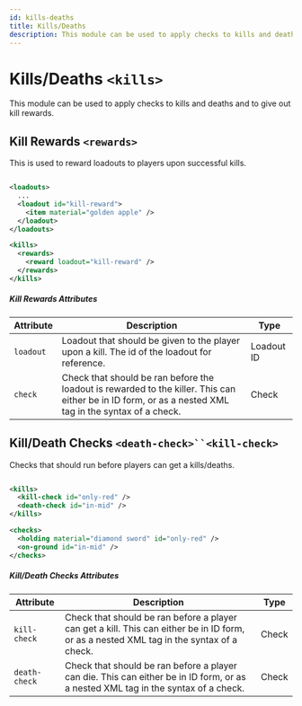 ```yaml
---
id: kills-deaths
title: Kills/Deaths
description: This module can be used to apply checks to kills and deaths and to give out kill rewards.
---
```


# Kills/Deaths `<kills>`

This module can be used to apply checks to kills and deaths and to give out kill rewards.

## Kill Rewards `<rewards>`

This is used to reward loadouts to players upon successful kills.

```xml

<loadouts>
  ...
  <loadout id="kill-reward">
    <item material="golden apple" />
  </loadout>
</loadouts>

<kills>
  <rewards>
    <reward loadout="kill-reward" />
  </rewards>
</kills>

```

##### Kill Rewards Attributes

| Attribute | Description                                                                                                                                            | Type                                                 |
| --------- | ------------------------------------------------------------------------------------------------------------------------------------------------------ | ---------------------------------------------------- |
| `loadout` | Loadout that should be given to the player upon a kill. The id of the loadout for reference.                                                           | <span class="badge badge--primary">Loadout ID</span> |
| `check`   | Check that should be ran before the loadout is rewarded to the killer. This can either be in ID form, or as a nested XML tag in the syntax of a check. | <span class="badge badge--primary">Check</span>      |

## Kill/Death Checks `<death-check>``<kill-check>`

Checks that should run before players can get a kills/deaths.

```xml

<kills>
  <kill-check id="only-red" />
  <death-check id="in-mid" />
</kills>

<checks>
  <holding material="diamond sword" id="only-red" />
  <on-ground id="in-mid" />
</checks>

```

##### Kill/Death Checks Attributes

| Attribute     | Description                                                                                                                              | Type                                            |
| ------------- | ---------------------------------------------------------------------------------------------------------------------------------------- | ----------------------------------------------- |
| `kill-check`  | Check that should be ran before a player can get a kill. This can either be in ID form, or as a nested XML tag in the syntax of a check. | <span class="badge badge--primary">Check</span> |
| `death-check` | Check that should be ran before a player can die. This can either be in ID form, or as a nested XML tag in the syntax of a check.        | <span class="badge badge--primary">Check</span> |
